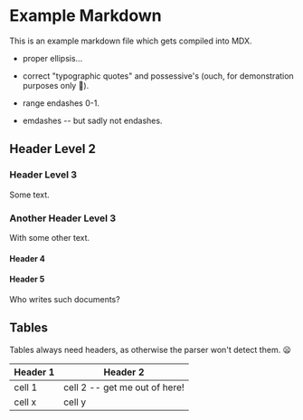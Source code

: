 # Example Markdown

This is an example markdown file which gets compiled into MDX.

- proper ellipsis...

- correct "typographic quotes" and possessive's (ouch, for demonstration
  purposes only :facepalm:).

- range endashes 0-1.

- emdashes -- but sadly not endashes.

## Header Level 2

### Header Level 3

Some text.

### Another Header Level 3

With some other text.

#### Header 4

#### Header 5

Who writes such documents?

## Tables

Tables always need headers, as otherwise the parser won't detect them.
:frowning:

| Header 1 | Header 2 |
| --- | --- |
| cell 1 | cell 2 -- get me out of here! |
| cell x | cell y |
